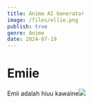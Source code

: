 ```yaml
---
title: Anime AI Generator
image: /files/ellie.png
publish: true
genre: Anime
date: 2024-07-19
---
```

# **Emiie**

Emii adalah hiuu kawaine![](https://raw.githubusercontent.com/gawrarr/coba/main/files/ellie.png)